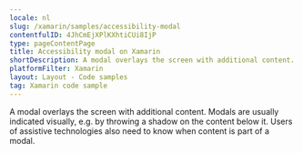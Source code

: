 ```yaml
---
locale: nl
slug: /xamarin/samples/accessibility-modal
contentfulID: 4JhCmEjXPlKXhtiCUi8IjP
type: pageContentPage
title: Accessibility modal on Xamarin
shortDescription: A modal overlays the screen with additional content.
platformFilter: Xamarin
layout: Layout - Code samples
tag: Xamarin code sample
---
```


A modal overlays the screen with additional content. Modals are usually indicated visually, e.g. by throwing a shadow on the content below it. Users of assistive technologies also need to know when content is part of a modal.

<CodeSample id="accessibility-modal" locale="nl" platform="xamarin"/>